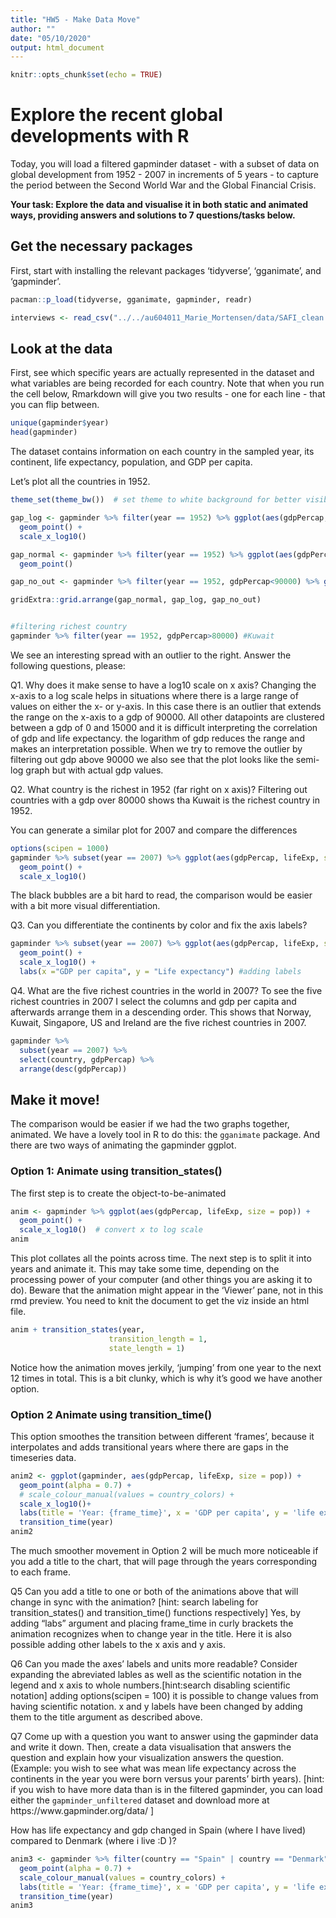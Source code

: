 ```yaml
---
title: "HW5 - Make Data Move"
author: ""
date: "05/10/2020"
output: html_document
---
```


```r
knitr::opts_chunk$set(echo = TRUE)
```

#  Explore the recent global developments with R
Today, you will load a filtered gapminder dataset -  with a subset of data on global development from 1952 - 2007 in increments of 5 years - to capture the period between the Second World War and the Global Financial Crisis. 

**Your task: Explore the data and visualise it in both static and animated ways, providing answers and solutions to 7 questions/tasks below.**

## Get the necessary packages
First, start with installing the relevant packages 'tidyverse', 'gganimate', and 'gapminder'.

```r
pacman::p_load(tidyverse, gganimate, gapminder, readr)

interviews <- read_csv("../../au604011_Marie_Mortensen/data/SAFI_clean.csv", na = "NULL")
```

## Look at the data
First, see which specific years are actually represented in the dataset and what variables are being recorded for each country. Note that when you run the cell below, Rmarkdown will give you two results - one for each line - that you can flip between.
```r
unique(gapminder$year)
head(gapminder)
```
The dataset contains information on each country in the sampled year, its continent, life expectancy, population, and GDP per capita.

Let's plot all the countries in 1952.
```r
theme_set(theme_bw())  # set theme to white background for better visibility

gap_log <- gapminder %>% filter(year == 1952) %>% ggplot(aes(gdpPercap, lifeExp, size = pop)) +
  geom_point() +
  scale_x_log10() 

gap_normal <- gapminder %>% filter(year == 1952) %>% ggplot(aes(gdpPercap, lifeExp, size = pop)) +
  geom_point()

gap_no_out <- gapminder %>% filter(year == 1952, gdpPercap<90000) %>% ggplot(aes(gdpPercap, lifeExp, size = pop)) + geom_point()

gridExtra::grid.arrange(gap_normal, gap_log, gap_no_out)


#filtering richest country
gapminder %>% filter(year == 1952, gdpPercap>80000) #Kuwait


```
We see an interesting spread with an outlier to the right. Answer the following questions, please:

Q1. Why does it make sense to have a log10 scale on x axis?
Changing the x-axis to a log scale helps in situations where there is a large range of values on either the x- or y-axis. In this case there is an outlier that extends the range on the x-axis to a gdp of 90000. All other datapoints are clustered between a gdp of 0 and 15000 and it is difficult interpreting the correlation of gdp and life expectancy. the logarithm of gdp reduces the range and makes an interpretation possible. When we try to remove the outlier by filtering out gdp above 90000 we also see that the plot looks like the semi-log graph but with actual gdp values.


Q2. What country is the richest in 1952 (far right on x axis)? 
Filtering out countries with a gdp over 80000 shows tha Kuwait is the richest country in 1952.

You can generate a similar plot for 2007 and compare the differences
```r
options(scipen = 1000)
gapminder %>% subset(year == 2007) %>% ggplot(aes(gdpPercap, lifeExp, size = pop)) +
  geom_point() +
  scale_x_log10()

```
The black bubbles are a bit hard to read, the comparison would be easier with a bit more visual differentiation.

Q3. Can you differentiate the continents by color and fix the axis labels?
```r
gapminder %>% subset(year == 2007) %>% ggplot(aes(gdpPercap, lifeExp, size = pop, color = continent)) +  #adding continent to a color argument
  geom_point() +
  scale_x_log10() +
  labs(x ="GDP per capita", y = "Life expectancy") #adding labels
```

Q4. What are the five richest countries in the world in 2007?
To see the five richest countries in 2007 I select the columns and gdp per capita and afterwards arrange them in a descending order. This shows that Norway, Kuwait, Singapore, US and Ireland are the five richest countries in 2007.
```r
gapminder %>% 
  subset(year == 2007) %>% 
  select(country, gdpPercap) %>% 
  arrange(desc(gdpPercap))
```

##  Make it move!

The comparison would be easier if we had the two graphs together, animated. We have a lovely tool in R to do this: the `gganimate` package. And there are two ways of animating the gapminder ggplot.

### Option 1: Animate using transition_states() 

The first step is to create the object-to-be-animated
```r
anim <- gapminder %>% ggplot(aes(gdpPercap, lifeExp, size = pop)) +
  geom_point() +
  scale_x_log10()  # convert x to log scale
anim
```

This plot collates all the points across time. The next step is to split it into years and animate it. This may take some time, depending on the processing power of your computer (and other things you are asking it to do). Beware that the animation might appear in the 'Viewer' pane, not in this rmd preview. You need to knit the document to get the viz inside an html file.

```r
anim + transition_states(year, 
                      transition_length = 1,
                      state_length = 1)

```
Notice how the animation moves jerkily, 'jumping' from one year to the next 12 times in total. This is a bit clunky, which is why it's good we have another option. 


### Option 2 Animate using transition_time()
This option smoothes the transition between different 'frames', because it interpolates and adds transitional years where there are gaps in the timeseries data.

```r
anim2 <- ggplot(gapminder, aes(gdpPercap, lifeExp, size = pop)) +
  geom_point(alpha = 0.7) +
  # scale_colour_manual(values = country_colors) +
  scale_x_log10()+ 
  labs(title = 'Year: {frame_time}', x = 'GDP per capita', y = 'life expectancy') +
  transition_time(year)
anim2
```

The much smoother movement in Option 2 will be much more noticeable if you add a title to the chart, that will page through the years corresponding to each frame.

Q5 Can you add a title to one or both of the animations above that will change 
 in sync with the animation? [hint: search labeling for transition_states() and transition_time() functions respectively]
Yes, by adding "labs" argument and placing frame_time in curly brackets the animation recognizes when to change year in the title. Here it is also possible adding other labels to the x axis and y axis.

Q6 Can you made the axes' labels and units more readable? Consider expanding the abreviated lables as well as the scientific notation in the legend and x axis to whole numbers.[hint:search disabling scientific notation]
adding options(scipen = 100) it is possible to change values from having scientific notation. x and y labels have been changed by adding them to the title argument as described above.

Q7 Come up with a question you want to answer using the gapminder data and write it down. Then, create a data visualisation that answers the question and explain how your visualization answers the question. (Example: you wish to see what was mean life expectancy across the continents in the year you were born versus your parents' birth years). [hint: if you wish to have more data than is in the filtered gapminder, you can load either the `gapminder_unfiltered` dataset and download more at https://www.gapminder.org/data/ ]

How has life expectancy and gdp changed in Spain (where I have lived) compared to Denmark (where i live :D )?

```r
anim3 <- gapminder %>% filter(country == "Spain" | country == "Denmark") %>% ggplot(aes(gdpPercap, lifeExp,color = country, size = pop)) +
  geom_point(alpha = 0.7) +
  scale_colour_manual(values = country_colors) +
  labs(title = 'Year: {frame_time}', x = 'GDP per capita', y = 'life expectancy') +
  transition_time(year)
anim3
```


